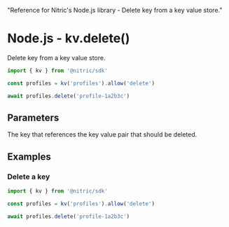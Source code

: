   "Reference for Nitric's Node.js library - Delete key from a key value store."

# Node.js - kv.delete()

Delete key from a key value store.

```javascript
import { kv } from '@nitric/sdk'

const profiles = kv('profiles').allow('delete')

await profiles.delete('profile-1a2b3c')
```

## Parameters

<Properties>
  <Property name="key" required type="string">
    The key that references the key value pair that should be deleted.
  </Property>
</Properties>

## Examples

### Delete a key

```javascript
import { kv } from '@nitric/sdk'

const profiles = kv('profiles').allow('delete')

await profiles.delete('profile-1a2b3c')
```

